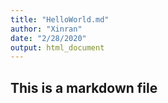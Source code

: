 ```yaml
---
title: "HelloWorld.md"
author: "Xinran"
date: "2/28/2020"
output: html_document
---
```

## This is a markdown file 